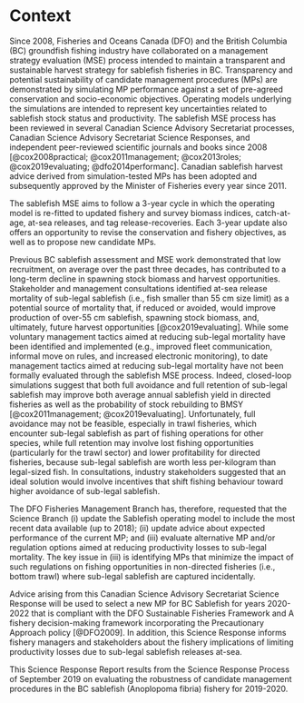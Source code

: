 # Context

Since 2008, Fisheries and Oceans Canada (DFO) and the British Columbia 
(BC) groundfish fishing industry have collaborated on a management 
strategy evaluation (MSE) process intended to maintain a transparent 
and sustainable harvest strategy for sablefish fisheries in BC. 
Transparency and potential sustainability of candidate management 
procedures (MPs) are demonstrated by simulating MP performance 
against a set of pre-agreed conservation and socio-economic objectives. 
Operating models underlying the simulations are intended to represent 
key uncertainties related to sablefish stock status and productivity. 
The sablefish MSE process has been reviewed in several Canadian 
Science Advisory Secretariat processes, Canadian Science Advisory 
Secretariat Science Responses, and independent peer-reviewed 
scientific journals and books since 2008 [@cox2008practical;
@cox2011management; @cox2013roles; @cox2019evaluating; 
@dfo2014performanc]. Canadian sablefish harvest advice derived
from simulation-tested MPs has been adopted and subsequently
approved by the Minister of Fisheries every year since 2011.

The sablefish MSE aims to follow a 3-year cycle in which the 
operating model is re-fitted to updated fishery and survey 
biomass indices, catch-at-age, at-sea releases, and tag 
release-recoveries. Each 3-year update also offers an opportunity 
to revise the conservation and fishery objectives, as well as to 
propose new candidate MPs. 

Previous BC sablefish assessment and MSE work demonstrated that 
low recruitment, on average over the past three decades, has 
contributed to a long-term decline in spawning stock biomass 
and harvest opportunities. Stakeholder and management 
consultations identified at-sea release mortality of 
sub-legal sablefish (i.e., fish smaller than 55 cm size limit) 
as a potential source of mortality that, if reduced or avoided, 
would improve production of over-55 cm sablefish, spawning stock 
biomass, and, ultimately, future harvest opportunities 
[@cox2019evaluating]. While some voluntary management tactics 
aimed at reducing sub-legal mortality have been identified and 
implemented (e.g., improved fleet communication, informal move on 
rules, and increased electronic monitoring), to date management 
tactics aimed at reducing sub-legal mortality have not been 
formally evaluated through the sablefish MSE process. Indeed, 
closed-loop simulations suggest that both full avoidance and 
full retention of sub-legal sablefish may improve both average 
annual sablefish yield in directed fisheries as well as the 
probability of stock rebuilding to BMSY [@cox2011management; 
@cox2019evaluating]. Unfortunately, full avoidance may not 
be feasible, especially in trawl fisheries, which encounter 
sub-legal sablefish as part of fishing operations for other 
species, while full retention may involve lost fishing 
opportunities (particularly for the trawl sector) and 
lower profitability for directed fisheries, because sub-legal 
sablefish are worth less per-kilogram than legal-sized fish. 
In consultations, industry stakeholders suggested that 
an ideal solution would involve incentives that shift fishing 
behaviour toward higher avoidance of sub-legal sablefish.

The DFO Fisheries Management Branch has, therefore, requested that 
the Science Branch (i) update the Sablefish operating model to 
include the most recent data available (up to 2018); (ii) update 
advice about expected performance of the current MP; and 
(iii) evaluate alternative MP and/or regulation options aimed at 
reducing productivity losses to sub-legal mortality. The key issue 
in (iii) is identifying MPs that minimize the impact of such regulations 
on fishing opportunities in non-directed fisheries (i.e., bottom trawl) 
where sub-legal sablefish are captured incidentally.

Advice arising from this Canadian Science Advisory Secretariat Science 
Response will be used to select a new MP for BC Sablefish for years 
2020-2022 that is compliant with the DFO Sustainable Fisheries Framework 
and A fishery decision-making framework incorporating the Precautionary 
Approach policy [@DFO2009]. In addition, this Science Response informs 
fishery managers and stakeholders about the fishery implications of limiting 
productivity losses due to sub-legal sablefish releases at-sea. 

This Science Response Report results from the Science Response Process of 
September 2019 on evaluating the robustness of candidate management procedures 
in the BC sablefish (Anoplopoma fibria) fishery for 2019-2020.
